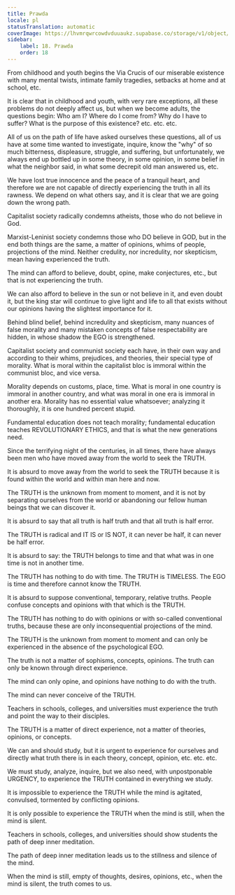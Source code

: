 ```yaml
---
title: Prawda
locale: pl
statusTranslation: automatic
coverImage: https://lhvmrqwrcowdvduuaukz.supabase.co/storage/v1/object/public/strapi-uploads/small_cover-educacion-fundamental.webp-2d51a7828a2b1309555be27f7e2a61a0.webp
sidebar:
    label: 18. Prawda
    order: 18
---
```

From childhood and youth begins the Via Crucis of our miserable existence with many mental twists, intimate family tragedies, setbacks at home and at school, etc.

It is clear that in childhood and youth, with very rare exceptions, all these problems do not deeply affect us, but when we become adults, the questions begin: Who am I? Where do I come from? Why do I have to suffer? What is the purpose of this existence? etc. etc. etc.

All of us on the path of life have asked ourselves these questions, all of us have at some time wanted to investigate, inquire, know the "why" of so much bitterness, displeasure, struggle, and suffering, but unfortunately, we always end up bottled up in some theory, in some opinion, in some belief in what the neighbor said, in what some decrepit old man answered us, etc.

We have lost true innocence and the peace of a tranquil heart, and therefore we are not capable of directly experiencing the truth in all its rawness. We depend on what others say, and it is clear that we are going down the wrong path.

Capitalist society radically condemns atheists, those who do not believe in God.

Marxist-Leninist society condemns those who DO believe in GOD, but in the end both things are the same, a matter of opinions, whims of people, projections of the mind. Neither credulity, nor incredulity, nor skepticism, mean having experienced the truth.

The mind can afford to believe, doubt, opine, make conjectures, etc., but that is not experiencing the truth.

We can also afford to believe in the sun or not believe in it, and even doubt it, but the king star will continue to give light and life to all that exists without our opinions having the slightest importance for it.

Behind blind belief, behind incredulity and skepticism, many nuances of false morality and many mistaken concepts of false respectability are hidden, in whose shadow the EGO is strengthened.

Capitalist society and communist society each have, in their own way and according to their whims, prejudices, and theories, their special type of morality. What is moral within the capitalist bloc is immoral within the communist bloc, and vice versa.

Morality depends on customs, place, time. What is moral in one country is immoral in another country, and what was moral in one era is immoral in another era. Morality has no essential value whatsoever; analyzing it thoroughly, it is one hundred percent stupid.

Fundamental education does not teach morality; fundamental education teaches REVOLUTIONARY ETHICS, and that is what the new generations need.

Since the terrifying night of the centuries, in all times, there have always been men who have moved away from the world to seek the TRUTH.

It is absurd to move away from the world to seek the TRUTH because it is found within the world and within man here and now.

The TRUTH is the unknown from moment to moment, and it is not by separating ourselves from the world or abandoning our fellow human beings that we can discover it.

It is absurd to say that all truth is half truth and that all truth is half error.

The TRUTH is radical and IT IS or IS NOT, it can never be half, it can never be half error.

It is absurd to say: the TRUTH belongs to time and that what was in one time is not in another time.

The TRUTH has nothing to do with time. The TRUTH is TIMELESS. The EGO is time and therefore cannot know the TRUTH.

It is absurd to suppose conventional, temporary, relative truths. People confuse concepts and opinions with that which is the TRUTH.

The TRUTH has nothing to do with opinions or with so-called conventional truths, because these are only inconsequential projections of the mind.

The TRUTH is the unknown from moment to moment and can only be experienced in the absence of the psychological EGO.

The truth is not a matter of sophisms, concepts, opinions. The truth can only be known through direct experience.

The mind can only opine, and opinions have nothing to do with the truth.

The mind can never conceive of the TRUTH.

Teachers in schools, colleges, and universities must experience the truth and point the way to their disciples.

The TRUTH is a matter of direct experience, not a matter of theories, opinions, or concepts.

We can and should study, but it is urgent to experience for ourselves and directly what truth there is in each theory, concept, opinion, etc. etc. etc.

We must study, analyze, inquire, but we also need, with unpostponable URGENCY, to experience the TRUTH contained in everything we study.

It is impossible to experience the TRUTH while the mind is agitated, convulsed, tormented by conflicting opinions.

It is only possible to experience the TRUTH when the mind is still, when the mind is silent.

Teachers in schools, colleges, and universities should show students the path of deep inner meditation.

The path of deep inner meditation leads us to the stillness and silence of the mind.

When the mind is still, empty of thoughts, desires, opinions, etc., when the mind is silent, the truth comes to us.

